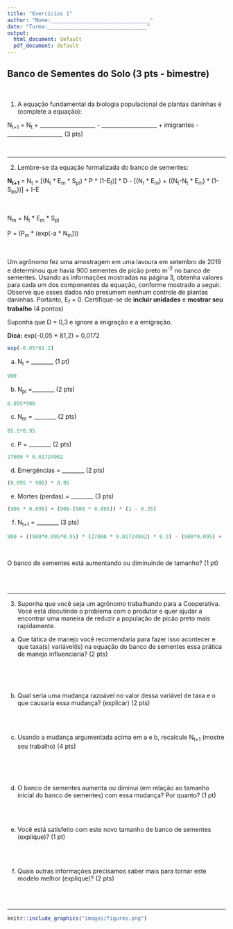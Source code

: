 ```yaml
---
title: "Exercícios 1"
author: "Nome:________________________________"
date: "Turma:________________________________"
output:
  html_document: default
  pdf_document: default
---
```



##  Banco de Sementes do Solo (3 pts - bimestre)

<br>

1) A equação fundamental da biologia populacional de plantas daninhas é (complete a equação):


N<sub>t+1</sub> = N<sub>t</sub> + ____________________ - ____________________ + imigrantes - ____________________ (3 pts)

<br>

___________________________________________________________________________

2) Lembre-se da equação formalizada do banco de sementes:

**N<sub>t+1</sub>**  = N<sub>t</sub> + [(N<sub>t</sub> \* E<sub>m</sub> \* S<sub>pl</sub>) \* P \* (1-E<sub>f</sub>)] \* D - [(N<sub>t</sub> \* E<sub>m</sub>) + ((N<sub>t</sub>-N<sub>t</sub> \* E<sub>m</sub>) \* (1-S<sub>bs</sub>))] + I-E

<br>

N<sub>m</sub> = N<sub>t</sub> \* E<sub>m</sub> \* S<sub>pl</sub>

P = (P<sub>m</sub> * (exp(-a * N<sub>m</sub>)))

<br>

Um agrônomo fez uma amostragem em uma lavoura em setembro de 2019 e determinou que havia 900 sementes de picão preto m<sup>-2</sup> no banco de sementes. Usando as informações mostradas na página 3, obtenha valores para cada um dos componentes da equação, conforme mostrado a seguir. Observe que esses dados não presumem nenhum controle de plantas daninhas. Portanto, E<sub>f</sub> = 0. Certifique-se de **incluir unidades** e **mostrar seu trabalho** (4 pontos)

Suponha que D = 0,3 e ignore a imigração e a emigração.

**Dica:** exp(-0,05 * 81,2) = 0,0172


```r
exp(-0.05*81.2)
```



a) N<sub>t</sub> = ________ (1 pt)

```r
900
```


b) N<sub>pl</sub> =________ (2 pts)

```r
0.095*900
```


c) N<sub>m</sub> = ________ (2 pts)

```r
85.5*0.95
```


c) P = ________ (2 pts)

```r
27000 * 0.01724902
```

d) Emergências = ________ (2 pts)

```r
(0.095 * 900) * 0.95
```

e) Mortes (perdas) = ________ (3 pts)

```r
(900 * 0.095) + (900-(900 * 0.095)) * (1 - 0.35)
```




f) N<sub>t+1</sub> = ________ (3 pts)


```r
900 + ((900*0.095*0.95) * (27000 * 0.01724902) * 0.3) - (900*0.095) + (900-900*0.095) * (1-0.35)
```

<br>

O banco de sementes está aumentando ou diminuindo de tamanho? (1 pt)

<br>
<br>

___________________________________________________________________________

3) Suponha que você seja um agrônomo trabalhando para a Cooperativa. Você está discutindo o problema com o produtor e quer ajudar a encontrar uma maneira de reduzir a população de picão preto mais rapidamente.

a) Que tática de manejo você recomendaria para fazer isso acontecer e que taxa(s) variável(is) na equação do banco de sementes essa prática de manejo influenciaria? (2 pts)

<br>
<br>
<br>

b) Qual seria uma mudança razoável no valor dessa variável de taxa e o que causaria essa mudança? (explicar) (2 pts)

<br>
<br>

c) Usando a mudança argumentada acima em a e b, recalcule N<sub>t+1</sub> (mostre seu trabalho) (4 pts)

<br>
<br>
<br>

d) O banco de sementes aumenta ou diminui (em relação ao tamanho inicial do banco de sementes) com essa mudança? Por quanto? (1 pt)

<br>
<br>

e) Você está satisfeito com este novo tamanho de banco de sementes (explique)? (1 pt)

<br>
<br>

f) Quais outras informações precisamos saber mais para tornar este modelo melhor (explique)? (2 pts)

<br>
<br>

___________________________________________________________________________



```r
knitr::include_graphics("images/figures.png")
```


